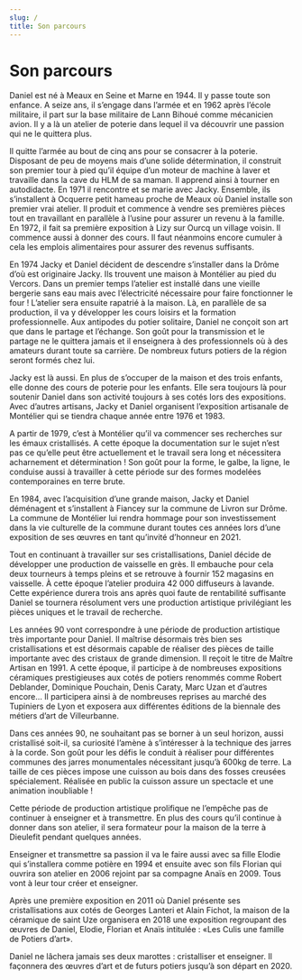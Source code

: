 ```yaml
---
slug: /
title: Son parcours
---
```


# Son parcours

Daniel est né à Meaux en Seine et Marne en 1944. Il y passe toute son enfance. A seize ans, il s’engage dans l’armée et en 1962 après l’école militaire, il part sur la base militaire de Lann Bihoué comme mécanicien avion. Il y a là un atelier de poterie dans lequel il va découvrir une passion qui ne le quittera plus.

Il quitte l’armée au bout de cinq ans pour se consacrer à la poterie.
Disposant de peu de moyens mais d’une solide détermination, il construit son premier tour à pied qu’il équipe d’un moteur de machine à laver et travaille dans la cave du HLM de sa maman. Il apprend ainsi à tourner en autodidacte.
En 1971 il rencontre et se marie avec Jacky. Ensemble, ils s’installent à Ocquerre petit hameau proche de Meaux où Daniel installe son premier vrai atelier. Il produit et commence à vendre ses premières pièces tout en travaillant en parallèle à l’usine pour assurer un revenu à la famille. En 1972, il fait sa première exposition à Lizy sur Ourcq un village voisin. Il commence aussi à donner des cours. Il faut néanmoins encore cumuler à cela les emplois alimentaires pour assurer des revenus suffisants.

<ImageClick src="https://pepe-cms.s3web.gasdev.fr/story/daniel_tourne.webp" alt="Daniel tourne"/>

En 1974 Jacky et Daniel décident de descendre s’installer dans la Drôme d’où est originaire Jacky. Ils trouvent une maison à Montélier au pied du Vercors.
Dans un premier temps l’atelier est installé dans une vieille bergerie sans eau mais avec l’électricité nécessaire pour faire fonctionner le four ! L’atelier sera ensuite rapatrié à la maison.
Là, en parallèle de sa production, il va y développer les cours loisirs et la formation professionnelle. Aux antipodes du potier solitaire, Daniel ne conçoit son art que dans le partage et l’échange.
Son goût pour la transmission et le partage ne le quittera jamais et il enseignera à des professionnels où à des amateurs durant toute sa carrière. De nombreux futurs potiers de la région seront formés chez lui.

Jacky est là aussi. En plus de s’occuper de la maison et des trois enfants, elle donne des cours de poterie pour les enfants. Elle sera toujours là pour soutenir Daniel dans son activité toujours à ses cotés lors des expositions.
Avec d’autres artisans, Jacky et Daniel organisent l’exposition artisanale de Montélier qui se tiendra chaque année entre 1976 et 1983.

<ImageClick src="https://pepe-cms.s3web.gasdev.fr/story/potier_en_slip.webp" alt="Daniel"/>

A partir de 1979, c’est à Montélier qu’il va commencer ses recherches sur les émaux cristallisés. A cette époque la documentation sur le sujet n’est pas ce qu’elle peut être actuellement et le travail sera long et nécessitera acharnement et détermination !
Son goût pour la forme, le galbe, la ligne, le conduise aussi à travailler à cette période sur des formes modelées contemporaines en terre brute.

En 1984, avec l’acquisition d’une grande maison, Jacky et Daniel déménagent et s’installent à Fiancey sur la commune de Livron sur Drôme.
La commune de Montélier lui rendra hommage pour son investissement dans la vie culturelle de la commune durant toutes ces années lors d’une exposition de ses œuvres en tant qu’invité d’honneur en 2021.

Tout en continuant à travailler sur ses cristallisations, Daniel décide de développer une production de vaisselle en grès. Il embauche pour cela deux tourneurs à temps pleins et se retrouve à fournir 152 magasins en vaisselle. À cette époque l’atelier produira 42 000 diffuseurs à lavande. Cette expérience durera trois ans après quoi faute de rentabilité suffisante Daniel se tournera résolument vers une production artistique privilégiant les pièces uniques et le travail de recherche.

Les années 90 vont correspondre à une période de production artistique très importante pour Daniel.
Il maîtrise désormais très bien ses cristallisations et est désormais capable de réaliser des pièces de taille importante avec des cristaux de grande dimension.
Il reçoit le titre de Maître Artisan en 1991.
A cette époque, il participe à de nombreuses expositions céramiques prestigieuses aux cotés de potiers renommés comme Robert Deblander, Dominique Pouchain, Denis Caraty, Marc Uzan et d’autres encore…
Il participera ainsi à de nombreuses reprises au marché des Tupiniers de Lyon et exposera aux différentes éditions de la biennale des métiers d’art de Villeurbanne.

<ImageClick src="https://pepe-cms.s3web.gasdev.fr/galery/cristallisations/culis_poterie_3806_dd2555520a.webp" alt="Vase cristallisé"/>

Dans ces années 90, ne souhaitant pas se borner à un seul horizon, aussi cristallisé soit-il, sa curiosité l’amène à s’intéresser à la technique des jarres à la corde. Son goût pour les défis le conduit à réaliser pour différentes communes des jarres monumentales nécessitant jusqu’à 600kg de terre. La taille de ces pièces impose une cuisson au bois dans des fosses creusées spécialement. Réalisée en public la cuisson assure un spectacle et une animation inoubliable !

<ImageClick src="https://pepe-cms.s3web.gasdev.fr/galery/jarre-a-la-corde/jarre_a_la_corde_8223f65436.webp" alt="Jarre à la corde"/>

Cette période de production artistique prolifique ne l’empêche pas de continuer à enseigner et à transmettre.
En plus des cours qu’il continue à donner dans son atelier, il sera formateur pour la maison de la terre à Dieulefit pendant quelques années.

Enseigner et transmettre sa passion il va le faire aussi avec sa fille Elodie qui s’installera comme potière en 1994 et ensuite avec son fils Florian qui ouvrira son atelier en 2006 rejoint par sa compagne Anaïs en 2009. Tous vont à leur tour créer et enseigner.

Après une première exposition en 2011 où Daniel présente ses cristallisations aux cotés de Georges Lanteri et Alain Fichot, la maison de la céramique de saint Uze organisera en 2018 une exposition regroupant des œuvres de Daniel, Elodie, Florian et Anaïs intitulée : «Les Culis une famille de Potiers d’art».

Daniel ne lâchera jamais ses deux marottes : cristalliser et enseigner. Il façonnera des œuvres d’art et de futurs potiers jusqu’à son départ en 2020.
